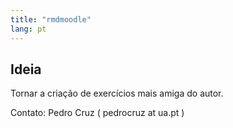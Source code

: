 ```yaml
---
title: "rmdmoodle"
lang: pt 
---
```




::: {.callout-tip}
## Ideia

Tornar a criação de exercícios mais amiga do autor.
:::




Contato: Pedro Cruz ( pedrocruz at ua.pt )

